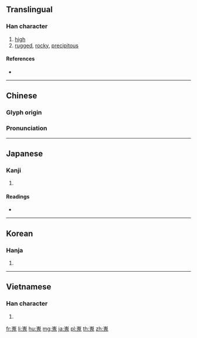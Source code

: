 ==Translingual==

===Han character===
{{Han char|rn=46|rad=山|as=10|sn=13|four=22213|canj=UHUI|ids=⿱山鬼}}

# [[high]]
# [[rugged]], [[rocky]], [[precipitous]]

====References====
* {{Han ref|kx=0317.350|dkj=08355|dj=0618.050|hdz=10787.150|uh=5D6C|ud=23916|bh=DD52|bd=56658}}

----

==Chinese==
{{zh-forms}}

===Glyph origin===
{{Han etym}}

===Pronunciation===
{{zh-pron
|m=wéi
|c=ngai4
|mc=y
|oc=y
|ma=
|cat=a
}}

----

==Japanese==

===Kanji===
{{ja-kanji|grade=|rs=山10}}

# {{defn|lang=ja|sort=山10}}

====Readings====
* {{ja-readings|on=[[かい]] (kai), [[がい]] (gai), [[ぎ]] (gi)|kun=[[たかい]] (takai)}}

----

==Korean==

===Hanja===
{{ko-hanja|hangeul=외|rv=oe|mr=oe}}

# {{defn|lang=ko|sort=山10}}

----

==Vietnamese==

===Han character===
{{vi-hantu|[[ngôi]]|rs=山10}}

# {{defn|lang=vi|sort=山10}}

[[fr:嵬]]
[[li:嵬]]
[[hu:嵬]]
[[mg:嵬]]
[[ja:嵬]]
[[pl:嵬]]
[[th:嵬]]
[[zh:嵬]]